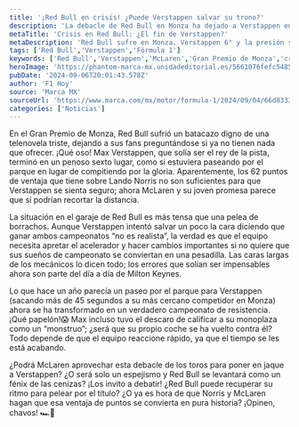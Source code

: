 ```yaml
---
title: '¡Red Bull en crisis! ¿Puede Verstappen salvar su trono?'
description: 'La debacle de Red Bull en Monza ha dejado a Verstappen en la cuerda floja. ¿Podrán recuperarse antes de que McLaren los alcance? Descúbrelo aquí.'
metaTitle: 'Crisis en Red Bull: ¿El fin de Verstappen?'
metaDescription: 'Red Bull sufre en Monza. Verstappen 6° y la presión sube. ¿Pueden McLaren y Norris aprovechar? ¡Entérate ya!'
tags: ['Red Bull','Verstappen','Fórmula 1']
keywords: ['Red Bull','Verstappen','McLaren','Gran Premio de Monza','crisis en el automovilismo']
heroImage: 'https://phantom-marca-mx.unidadeditorial.es/5661076fefc5485ca608b2d1a5bd1c2d/resize/600/mx/assets/multimedia/imagenes/2024/09/04/17254452083687.jpg'
pubDate: '2024-09-06T20:01:43.578Z'
author: 'F1 Hoy'
source: 'Marca MX'
sourceUrl: 'https://www.marca.com/mx/motor/formula-1/2024/09/04/66d8333122601d46378b458d.html'
categories: ['Noticias']
---
```

En el Gran Premio de Monza, Red Bull sufrió un batacazo digno de una telenovela triste, dejando a sus fans preguntándose si ya no tienen nada que ofrecer. ¡Qué oso! Max Verstappen, que solía ser el rey de la pista, terminó en un penoso sexto lugar, como si estuviera paseando por el parque en lugar de compitiendo por la gloria. Aparentemente, los 62 puntos de ventaja que tiene sobre Lando Norris no son suficientes para que Verstappen se sienta seguro; ahora McLaren y su joven promesa parece que sí podrían recortar la distancia.

La situación en el garaje de Red Bull es más tensa que una pelea de borrachos. Aunque Verstappen intentó salvar un poco la cara diciendo que ganar ambos campeonatos “no es realista”, la verdad es que el equipo necesita apretar el acelerador y hacer cambios importantes si no quiere que sus sueños de campeonato se conviertan en una pesadilla. Las caras largas de los mecánicos lo dicen todo; los errores que solían ser impensables ahora son parte del día a día de Milton Keynes.

Lo que hace un año parecía un paseo por el parque para Verstappen (sacando más de 45 segundos a su más cercano competidor en Monza) ahora se ha transformado en un verdadero campeonato de resistencia. ¡Qué papelón!😱 Max incluso tuvo el descaro de calificar a su monoplaza como un “monstruo”; ¿será que su propio coche se ha vuelto contra él? Todo depende de que el equipo reaccione rápido, ya que el tiempo se les está acabando.

¿Podrá McLaren aprovechar esta debacle de los toros para poner en jaque a Verstappen? ¿O será solo un espejismo y Red Bull se levantará como un fénix de las cenizas? ¡Los invito a debatir! ¿Red Bull puede recuperar su ritmo para pelear por el título? ¿O ya es hora de que Norris y McLaren hagan que esa ventaja de puntos se convierta en pura historia? ¡Opinen, chavos! 🏎💨


